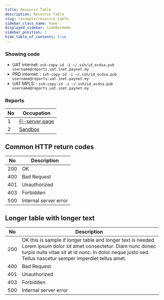 ```yaml
---
title: Resource Table
description: Resource Table
slug: /example/resource-table
sidebar_class_name: home
displayed_sidebar: sideBarHome
sidebar_position: 1
hide_table_of_contents: true
---
```


### Showing code
- UAT internet: `ssh-copy-id -i ~/.ssh/id_ecdsa.pub username@reports.uat.inet.paynet.my`
- PRD internet: : `ssh-copy-id -i ~/.ssh/id_ecdsa.pub username@reports.uat.inet.paynet.my`
- UAT MPLS: : `ssh-copy-id -i ~/.ssh/id_ecdsa.pub username@reports.uat.inet.paynet.my`


### Reports

| No     | Occupation                                                                        |
| -------- | --------------------------------------------------------------------------------- |
| 1     |  <a href="/fi-server" className="blue-link">Fi-server page</a>                |
| 2     |  <a href="/sandbox" className="blue-link">Sandbox</a>          |

##  Common HTTP return codes

| No   | Description                           |
| ---- | ------------------------------------- |
| 200  | OK                                    |
| 400  | Bad Request                           |
| 401  | Unauthorized                          |
| 403  | Forbidden                             |
| 500  | Internal server error                 |


## Longer table with longer text
| No     | Description                                                            |
| -------- | --------------------------------------------------------------------------------- |
| 200     |  OK this is sample if longer table and longer text is needed Lorem ipsum dolor sit amet consectetur. Diam nunc donec turpis nulla vitae sit at id nunc. In dolor neque justo sed. Tellus nascetur semper imperdiet tellus amet.              |
| 400   |  Bad Request        |
| 401 |  Unauthorized                |
| 403 |  Forbidden                 |
| 500 |  Internal server error                  |



